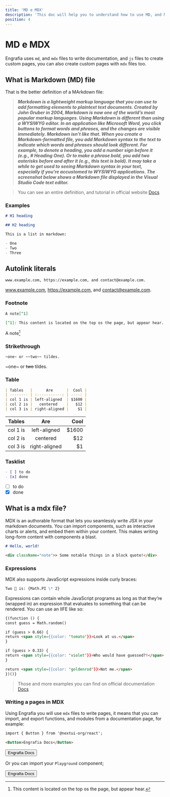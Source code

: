 ```yaml
---
title: 'MD e MDX'
description: 'This doc will help you to understand how to use MD, and MDX files.'
position: 4
---
```




# MD e MDX

Engrafia uses `md`, and `mdx` files to write documentation, and `js` files to create custom pages, you can also create custom pages with `mdx` files too.

## What is Markdown (MD) file

That is the better definition of a MArkdown file:

> **_Markdown is a lightweight markup language that you can use to add formatting elements to plaintext text documents. Created by John Gruber in 2004, Markdown is now one of the world’s most popular markup languages.
> Using Markdown is different than using a WYSIWYG editor. In an application like Microsoft Word, you click buttons to format words and phrases, and the changes are visible immediately. Markdown isn’t like that. When you create a Markdown-formatted file, you add Markdown syntax to the text to indicate which words and phrases should look different.
> For example, to denote a heading, you add a number sign before it (e.g., # Heading One). Or to make a phrase bold, you add two asterisks before and after it (e.g., this text is bold). It may take a while to get used to seeing Markdown syntax in your text, especially if you’re accustomed to WYSIWYG applications. The screenshot below shows a Markdown file displayed in the Visual Studio Code text editor._**

> You can see an entire definition, and tutorial in official website [Docs](https://www.markdownguide.org/getting-started/)

### Examples

```md
# H1 heading

## H2 heading

This is a list in markdown:

- One
- Two
- Three
```

## Autolink literals

```md
www.example.com, https://example.com, and contact@example.com.
```

www.example.com, https://example.com, and contact@example.com.

### Footnote

```md
A note[^1]

[^1]: This content is located on the top os the page, but appear hear.
```

A note[^1]

[^1]: This content is located on the top os the page, but appear hear.

### Strikethrough

```md
~one~ or ~~two~~ tildes.
```

~one~ or ~~two~~ tildes.

### Table

```md
| Tables   |      Are      |  Cool |
| -------- | :-----------: | ----: |
| col 1 is | left-aligned  | $1600 |
| col 2 is |   centered    |   $12 |
| col 3 is | right-aligned |    $1 |
```

| Tables   |      Are      |  Cool |
| -------- | :-----------: | ----: |
| col 1 is | left-aligned  | $1600 |
| col 2 is |   centered    |   $12 |
| col 3 is | right-aligned |    $1 |

### Tasklist

```md
- [ ] to do
- [x] done
```

- [ ] to do
- [x] done

## What is a mdx file?

MDX is an authorable format that lets you seamlessly write JSX in your markdown documents. You can import components, such as interactive charts or alerts, and embed them within your content. This makes writing long-form content with components a blast.

```md
# Hello, world!

<div className="note">> Some notable things in a block quote!</div>
```

### Expressions

MDX also supports JavaScript expressions inside curly braces:

```md
Two 🍰 is: {Math.PI \* 2}
```

Expressions can contain whole JavaScript programs as long as that they’re (wrapped in) an expression that evaluates to something that can be rendered. You can use an IIFE like so:

```md
{(function () {
const guess = Math.random()

if (guess > 0.66) {
return <span style={{color: 'tomato'}}>Look at us.</span>
}

if (guess > 0.33) {
return <span style={{color: 'violet'}}>Who would have guessed?!</span>
}

return <span style={{color: 'goldenrod'}}>Not me.</span>
})()}
```

> Those and more examples you can find on official documentation [Docs](https://mdxjs.com/docs/what-is-mdx/)

### Writing a pages in MDX

Using Engrafia you will use `mdx` files to write pages, it means that you can import, and export functions, and modules from a documentation page, for example:

```md
import { Button } from '@nextui-org/react';

<Button>Engrafia Docs</Button>
```

<Button>Engrafia Docs</Button>

<Spacer x={2} />

Or you can import your `Playground` component;

<Spacer x={2} />

<Playground>
  <Button>Engrafia Docs</Button>
</Playground>
